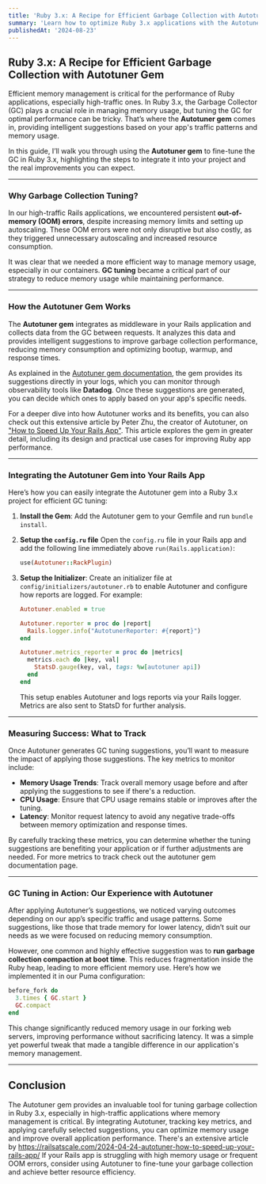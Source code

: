 ```yaml
---
title: 'Ruby 3.x: A Recipe for Efficient Garbage Collection with Autotuner Gem'
summary: 'Learn how to optimize Ruby 3.x applications with the Autotuner gem, fine-tuning garbage collection for reduced memory usage and improved performance.'
publishedAt: '2024-08-23'
---
```


## **Ruby 3.x: A Recipe for Efficient Garbage Collection with Autotuner Gem**

Efficient memory management is critical for the performance of Ruby applications, especially high-traffic ones. In Ruby 3.x, the Garbage Collector (GC) plays a crucial role in managing memory usage, but tuning the GC for optimal performance can be tricky. That’s where the **Autotuner gem** comes in, providing intelligent suggestions based on your app's traffic patterns and memory usage.

In this guide, I’ll walk you through using the **Autotuner gem** to fine-tune the GC in Ruby 3.x, highlighting the steps to integrate it into your project and the real improvements you can expect.

---

### **Why Garbage Collection Tuning?**

In our high-traffic Rails applications, we encountered persistent **out-of-memory (OOM) errors**, despite increasing memory limits and setting up autoscaling. These OOM errors were not only disruptive but also costly, as they triggered unnecessary autoscaling and increased resource consumption.

It was clear that we needed a more efficient way to manage memory usage, especially in our containers. **GC tuning** became a critical part of our strategy to reduce memory usage while maintaining performance.

---

### **How the Autotuner Gem Works**

The **Autotuner gem** integrates as middleware in your Rails application and collects data from the GC between requests. It analyzes this data and provides intelligent suggestions to improve garbage collection performance, reducing memory consumption and optimizing bootup, warmup, and response times.

As explained in the [Autotuner gem documentation](https://github.com/Shopify/autotuner), the gem provides its suggestions directly in your logs, which you can monitor through observability tools like **Datadog**. Once these suggestions are generated, you can decide which ones to apply based on your app's specific needs.

For a deeper dive into how Autotuner works and its benefits, you can also check out this extensive article by Peter Zhu, the creator of Autotuner, on ["How to Speed Up Your Rails App"](https://railsatscale.com/2024-04-24-autotuner-how-to-speed-up-your-rails-app/). This article explores the gem in greater detail, including its design and practical use cases for improving Ruby app performance.

---

### **Integrating the Autotuner Gem into Your Rails App**

Here’s how you can easily integrate the Autotuner gem into a Ruby 3.x project for efficient GC tuning:

1. **Install the Gem**:
   Add the Autotuner gem to your Gemfile and run `bundle install`.

2. **Setup the `config.ru` file**
   Open the `config.ru` file in your Rails app and add the following line immediately above `run(Rails.application)`:

   ```rb
   use(Autotuner::RackPlugin)
   ```

3. **Setup the Initializer**:
   Create an initializer file at `config/initializers/autotuner.rb` to enable Autotuner and configure how reports are logged. For example:

   ```rb
   Autotuner.enabled = true

   Autotuner.reporter = proc do |report|
     Rails.logger.info("AutotunerReporter: #{report}")
   end

   Autotuner.metrics_reporter = proc do |metrics|
     metrics.each do |key, val|
       StatsD.gauge(key, val, tags: %w[autotuner api])
     end
   end
   ```

   This setup enables Autotuner and logs reports via your Rails logger. Metrics are also sent to StatsD for further analysis.

---

### **Measuring Success: What to Track**

Once Autotuner generates GC tuning suggestions, you’ll want to measure the impact of applying those suggestions. The key metrics to monitor include:

- **Memory Usage Trends**: Track overall memory usage before and after applying the suggestions to see if there's a reduction.
- **CPU Usage**: Ensure that CPU usage remains stable or improves after the tuning.
- **Latency**: Monitor request latency to avoid any negative trade-offs between memory optimization and response times.

By carefully tracking these metrics, you can determine whether the tuning suggestions are benefiting your application or if further adjustments are needed.
For more metrics to track check out the autotuner gem documentation page.

---

### **GC Tuning in Action: Our Experience with Autotuner**

After applying Autotuner’s suggestions, we noticed varying outcomes depending on our app’s specific traffic and usage patterns. Some suggestions, like those that trade memory for lower latency, didn’t suit our needs as we were focused on reducing memory consumption.

However, one common and highly effective suggestion was to **run garbage collection compaction at boot time**. This reduces fragmentation inside the Ruby heap, leading to more efficient memory use. Here’s how we implemented it in our Puma configuration:

```rb
before_fork do
  3.times { GC.start }
  GC.compact
end
```

This change significantly reduced memory usage in our forking web servers, improving performance without sacrificing latency. It was a simple yet powerful tweak that made a tangible difference in our application's memory management.

---

## **Conclusion**

The Autotuner gem provides an invaluable tool for tuning garbage collection in Ruby 3.x, especially in high-traffic applications where memory management is critical. By integrating Autotuner, tracking key metrics, and applying carefully selected suggestions, you can optimize memory usage and improve overall application performance.
There's an extensive article by https://railsatscale.com/2024-04-24-autotuner-how-to-speed-up-your-rails-app/
If your Rails app is struggling with high memory usage or frequent OOM errors, consider using Autotuner to fine-tune your garbage collection and achieve better resource efficiency.
